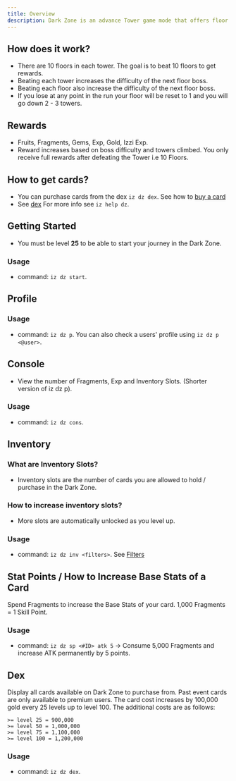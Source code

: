 ```yaml
---
title: Overview
description: Dark Zone is an advance Tower game mode that offers floor climbing and exclusive rewards.
---
```

## How does it work?
- There are 10 floors in each tower. The goal is to beat 10 floors to get rewards.
- Beating each tower increases the difficulty of the next floor boss.
- Beating each floor also increase the difficulty of the next floor boss.
- If you lose at any point in the run your floor will be reset to 1 and you will go down 2 - 3 towers.

## Rewards
- Fruits, Fragments, Gems,  Exp, Gold, Izzi Exp.
- Reward increases based on boss difficulty and towers climbed.
<Note>You only receive full rewards after defeating the Tower i.e 10 Floors.</Note>

## How to get cards?
- You can purchase cards from the dex `iz dz dex`. See how to [buy a card](/dark-zone/transactions)
- See [dex](#dex)
<Note>For more info see `iz help dz`.</Note>

## Getting Started
- You must be level **25** to be able to start your journey in the Dark Zone.

### Usage
- command: `iz dz start`.

## Profile
### Usage
- command: `iz dz p`. <Note>You can also check a users' profile using `iz dz p <@user>`.</Note>

## Console
- View the number of Fragments, Exp and Inventory Slots. (Shorter version of iz dz p).

### Usage
- command: `iz dz cons`.

## Inventory
### What are Inventory Slots?
- Inventory slots are the number of cards you are allowed to hold / purchase in the Dark Zone.

### How to increase inventory slots?
- More slots are automatically unlocked as you level up.

### Usage
- command: `iz dz inv <filters>`. See [Filters](/general/filters#inventory)

## Stat Points / How to Increase Base Stats of a Card
Spend Fragments to increase the Base Stats of your card. 1,000 Fragments = 1 Skill Point.

### Usage
- command: `iz dz sp <#ID> atk 5` -> Consume 5,000 Fragments and increase ATK permanently by 5 points.

## Dex
Display all cards available on Dark Zone to purchase from. Past event cards are only available to premium users. 
The card cost increases by 100,000 gold every 25 levels up to level 100.
The additional costs are as follows:
```
>= level 25 = 900,000
>= level 50 = 1,000,000
>= level 75 = 1,100,000
>= level 100 = 1,200,000
```

### Usage
- command: `iz dz dex`.

<CardGroup cols="3">
<Card title="Fruits" icon="thumbtack" horizontal href="/general/fruits" />
</CardGroup>
